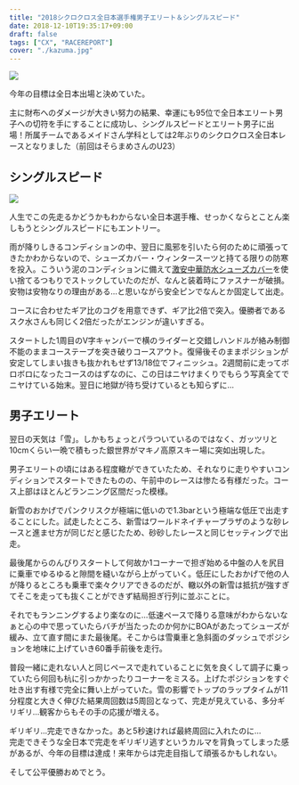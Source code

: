 ---
title: "2018シクロクロス全日本選手権男子エリート＆シングルスピード"
date: 2018-12-10T19:35:17+09:00
draft: false
tags: ["CX", "RACEREPORT"]
cover: "./kazuma.jpg"
---

![ ](./kazuma.jpg)

今年の目標は全日本出場と決めていた。

主に財布へのダメージが大きい努力の結果、幸運にも95位で全日本エリート男子への切符を手にすることに成功し、シングルスピードとエリート男子に出場！所属チームであるメイドさん学科としては2年ぶりのシクロクロス全日本レースとなりました（前回はそらまめさんのU23）

## シングルスピード

![ ](./kikuzo.jpg)

人生でこの先走るかどうかもわからない全日本選手権、せっかくならとことん楽しもうとシングルスピードにもエントリー。

雨が降りしきるコンディションの中、翌日に風邪を引いたら何のために頑張ってきたかわからないので、シューズカバー・ウィンタースーツと持てる限りの防寒を投入。こういう泥のコンディションに備えて[激安中華防水シューズカバー](https://amzn.to/2L7sLI9)を使い捨てるつもりでストックしていたのだが、なんと装着時にファスナーが破損。安物は安物なりの理由がある…と思いながら安全ピンでなんとか固定して出走。

コースに合わせたギア比のコグを用意できず、ギア比2倍で突入。優勝者であるスク水さんも同じく2倍だったがエンジンが違いすぎる。

スタートした1周目のV字キャンバーで横のライダーと交錯しハンドルが絡み制御不能のままコーステープを突き破りコースアウト。復帰後そのままポジションが安定してしまい抜きも抜かれもせず13/18位でフィニッシュ。2週間前に走ってボロボロになったコースのはずなのに、この日はニヤけまくりでもらう写真全てでニヤけている始末。翌日に地獄が待ち受けているとも知らずに…

## 男子エリート

翌日の天気は「雪」。しかもちょっとパラついているのではなく、ガッツリと10cmくらい一晩で積もった銀世界がマキノ高原スキー場に突如出現した。

男子エリートの頃にはある程度轍ができていたため、それなりに走りやすいコンディションでスタートできたものの、午前中のレースは惨たる有様だった。コース上部はほとんどランニング区間だった模様。

新雪のおかげでパンクリスクが極端に低いので1.3barという極端な低圧で出走することにした。試走したところ、新雪はワールドネイチャープラザのような砂レースと進ませ方が同じだと感じたため、砂砂したレースと同じセッティングで出走。

最後尾からのんびりスタートして何故か1コーナーで担ぎ始める中盤の人を尻目に乗車でゆるゆると隙間を縫いながら上がっていく。低圧にしたおかげで他の人が降りるところも乗車で楽々クリアできるのだが、轍以外の新雪は抵抗が強すぎてそこを走っても抜くことができず結局担ぎ行列に並ぶことに。

それでもランニングするより楽なのに…低速ペースで降りる意味がわからないなぁと心の中で思っていたらバチが当たったのか何かにBOAがあたってシューズが緩み、立て直す間にまた最後尾。そこからは雪乗車と急斜面のダッシュでポジションを地味に上げていき60番手前後を走行。

普段一緒に走れない人と同じペースで走れていることに気を良くして調子に乗っていたら何回も杭に引っかかったりコーナーをミスる。上げたポジションをすぐ吐き出す有様で完全に舞い上がっていた。雪の影響でトップのラップタイムが11分程度と大きく伸びた結果周回数は5周回となって、完走が見えている、多分ギリギリ…観客からもその手の応援が増える。

ギリギリ…完走できなかった。あと5秒速ければ最終周回に入れたのに…  
完走できそうな全日本で完走をギリギリ逃すというカルマを背負ってしまった感があるが、今年の目標は達成！来年からは完走目指して頑張るかもしれない。

そして公平優勝おめでとう。

<LinkBox isAmazonLink url="https://www.amazon.co.jp/dp/B007PLDRAC/" />
